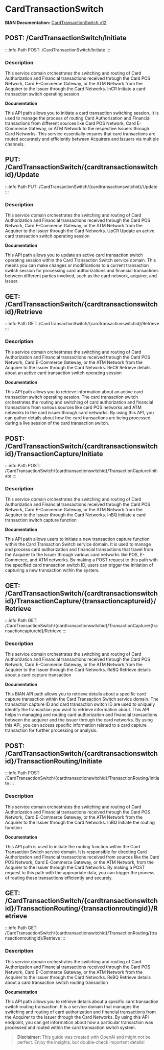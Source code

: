 # CardTransactionSwitch

**BIAN Documentation:** [CardTransactionSwitch v12](https://app.swaggerhub.com/apis/BIAN-3/CardTransactionSwitch/12.0.0)

## POST: /CardTransactionSwitch/Initiate

:::info Path
POST: /CardTransactionSwitch/Initiate
:::

### Description

This service domain orchestrates the switching and routing of Card Authorization and Financial transactions received through the Card POS Network\, Card E\-Commerce Gateway\, or the ATM Network from the Acquirer to the Issuer through the Card Networks\. InCR Initiate a card transaction switch operating session

**Documentation**

This API path allows you to initiate a card transaction switching session\. It is used to manage the process of routing Card Authorization and Financial transactions from different sources like Card POS Network\, Card E\-Commerce Gateway\, or ATM Network to the respective Issuers through Card Networks\. This service essentially ensures that card transactions are routed accurately and efficiently between Acquirers and Issuers via multiple channels\.

## PUT: /CardTransactionSwitch/\{cardtransactionswitchid\}/Update

:::info Path
PUT: /CardTransactionSwitch/\{cardtransactionswitchid\}/Update
:::

### Description

This service domain orchestrates the switching and routing of Card Authorization and Financial transactions received through the Card POS Network\, Card E\-Commerce Gateway\, or the ATM Network from the Acquirer to the Issuer through the Card Networks\. UpCR Update an active card transaction switch operating session

**Documentation**

This API path allows you to update an active card transaction switch operating session within the Card Transaction Switch service domain\. This means you can make changes or modifications to a current transaction switch session for processing card authorizations and financial transactions between different parties involved\, such as the card network\, acquirer\, and issuer\.

## GET: /CardTransactionSwitch/\{cardtransactionswitchid\}/Retrieve

:::info Path
GET: /CardTransactionSwitch/\{cardtransactionswitchid\}/Retrieve
:::

### Description

This service domain orchestrates the switching and routing of Card Authorization and Financial transactions received through the Card POS Network\, Card E\-Commerce Gateway\, or the ATM Network from the Acquirer to the Issuer through the Card Networks\. ReCR Retrieve details about an active card transaction switch operating session

**Documentation**

This API path allows you to retrieve information about an active card transaction switch operating session\. The card transaction switch orchestrates the routing and switching of card authorization and financial transactions from various sources like card POS networks and ATM networks to the card issuer through card networks\. By using this API\, you can gather details about how the card transactions are being processed during a live session of the card transaction switch\.

## POST: /CardTransactionSwitch/\{cardtransactionswitchid\}/TransactionCapture/Initiate

:::info Path
POST: /CardTransactionSwitch/\{cardtransactionswitchid\}/TransactionCapture/Initiate
:::

### Description

This service domain orchestrates the switching and routing of Card Authorization and Financial transactions received through the Card POS Network\, Card E\-Commerce Gateway\, or the ATM Network from the Acquirer to the Issuer through the Card Networks\. InBQ Initiate a card transaction switch capture function

**Documentation**

This API path allows users to initiate a new transaction capture function within the Card Transaction Switch service domain\. It is used to manage and process card authorization and financial transactions that travel from the Acquirer to the Issuer through various card networks like POS\, E\-Commerce\, and ATM networks\. By making a POST request to this path with the specified card transaction switch ID\, users can trigger the initiation of capturing a new transaction within the system\.

## GET: /CardTransactionSwitch/\{cardtransactionswitchid\}/TransactionCapture/\{transactioncaptureid\}/Retrieve

:::info Path
GET: /CardTransactionSwitch/\{cardtransactionswitchid\}/TransactionCapture/\{transactioncaptureid\}/Retrieve
:::

### Description

This service domain orchestrates the switching and routing of Card Authorization and Financial transactions received through the Card POS Network\, Card E\-Commerce Gateway\, or the ATM Network from the Acquirer to the Issuer through the Card Networks\. ReBQ Retrieve details about a card capture transaction

**Documentation**

This BIAN API path allows you to retrieve details about a specific card capture transaction within the Card Transaction Switch service domain\. The transaction capture ID and card transaction switch ID are used to uniquely identify the transaction you want to retrieve information about\. This API helps in managing and routing card authorization and financial transactions between the acquirer and the issuer through the card networks\. By using this API\, you can access specific information related to a card capture transaction for further processing or analysis\.

## POST: /CardTransactionSwitch/\{cardtransactionswitchid\}/TransactionRouting/Initiate

:::info Path
POST: /CardTransactionSwitch/\{cardtransactionswitchid\}/TransactionRouting/Initiate
:::

### Description

This service domain orchestrates the switching and routing of Card Authorization and Financial transactions received through the Card POS Network\, Card E\-Commerce Gateway\, or the ATM Network from the Acquirer to the Issuer through the Card Networks\. InBQ Initiate the routing function

**Documentation**

This API path is used to initiate the routing function within the Card Transaction Switch service domain\. It is responsible for directing Card Authorization and Financial transactions received from sources like the Card POS Network\, Card E\-Commerce Gateway\, or the ATM Network\, from the Acquirer to the Issuer through the Card Networks\. By making a POST request to this path with the appropriate data\, you can trigger the process of routing these transactions efficiently and securely\.

## GET: /CardTransactionSwitch/\{cardtransactionswitchid\}/TransactionRouting/\{transactionroutingid\}/Retrieve

:::info Path
GET: /CardTransactionSwitch/\{cardtransactionswitchid\}/TransactionRouting/\{transactionroutingid\}/Retrieve
:::

### Description

This service domain orchestrates the switching and routing of Card Authorization and Financial transactions received through the Card POS Network\, Card E\-Commerce Gateway\, or the ATM Network from the Acquirer to the Issuer through the Card Networks\. ReBQ Retrieve details about a card transaction switch routing transaction

**Documentation**

This API path allows you to retrieve details about a specific card transaction switch routing transaction\. It is a service domain that manages the switching and routing of card authorization and financial transactions from the Acquirer to the Issuer through the Card Networks\. By using this API endpoint\, you can get information about how a particular transaction was processed and routed within the card transaction switch system\.

> **Disclaimer:** This guide was created with OpenAI and might not be perfect. Enjoy the insights, but double-check important details!
